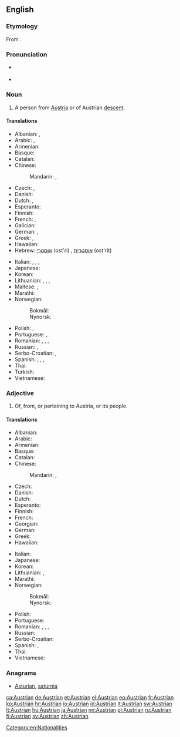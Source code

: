 ==English==

===Etymology===
From {{suffix|Austria|an|lang=en}}.

===Pronunciation===
* {{a|UK}} {{IPA|/ˈɒstriən/|lang=en}}
* {{a|US}} {{IPA|/ˈɔːstriən/|lang=en}}

===Noun===
{{en-noun}}

# A person from [[Austria]] or of Austrian [[descent]].

====Translations====
{{trans-top|Austrian person}}
* Albanian: {{t|sq|austriak|m}}, {{t|sq|austriake|f}}
* Arabic: {{t|ar|نمساوي|m|tr=namsaawiy, nimsaawiy|sc=Arab}}, {{t|ar|نمساوية|f|tr=namsaawíyya, nimsaawíyya|sc=Arab}}
* Armenian: {{t|hy|ավստրիացի|tr=avstriacʿi|sc=Armn}}
* Basque: {{t|eu|austriar}}
* Catalan: {{t|ca|austríac|m}}
* Chinese:
*: Mandarin: {{t|cmn|奧地利人|sc=Hani}}, {{t+|cmn|奥地利人|tr=Àodìlì rén|sc=Hani}}
* Czech: {{t+|cs|Rakušan|m}}, {{t|cs|Rakušák|m}}
* Danish: {{t|da|østriger|c}}
* Dutch: {{t+|nl|Oostenrijker|m}}, {{t+|nl|Oostenrijkse|f}}
* Esperanto: {{t|eo|aŭstriano}}
* Finnish: {{t+|fi|itävaltalainen}}
* French: {{t+|fr|Autrichien|m}}, {{t+|fr|Autrichienne|f}}
* Galician: {{t|gl|austríaco|m}}
* German: {{t+|de|Österreicher|m}}, {{t+|de|Österreicherin|f}}
* Greek: {{t+|el|Αυστριακός|m}}, {{t|el|Αυστριακή|f}}
* Hawaiian: {{t|haw|ʻAukekulia}}
* Hebrew: [[אוסטרי]] (ost'ri) {{g|m}}, [[אוסטרית]] (ost'rit) {{g|f}}
{{trans-mid}}
* Italian: {{t+|it|austriaco|m}}, {{t|it|austriaca|f}}, {{t+|it|austriaci|m-p}}, {{t+|it|austriache|f-p}}
* Japanese: {{t|ja|オーストリア人|tr=Ōsutoria-jin|sc=Jpan}}
* Korean: {{t|ko|오스트리아 사람|tr=Oseuteuria saram|sc=Kore}}
* Lithuanian: {{t|lt|austras|m}}, {{t|lt|austrė|f}}, {{t|lt|austrai|m-p}}, {{t|lt|austrės|f-p}}
* Maltese: {{t|mt|Awstrijakk|m}}, {{t|mt|Awstrijakka|f}}
* Marathi: {{t|mr|ऑस्ट्रियन|tr=ǒsṭriyana|sc=Deva}}
* Norwegian:
*: Bokmål: {{t+|no|østerriker|m}}
*: Nynorsk: {{t+|nn|austerrikar|m}}
* Polish: {{t+|pl|Austriak|m}}, {{t+|pl|Austriaczka|f}}
* Portuguese: {{t+|pt|austríaco|m}}, {{t+|pt|austríaca|f}}
* Romanian: {{t|ro|austriac|m}}, {{t|ro|austriacă|f}}, {{t|ro|austrieci|p}}, {{t|ro|austriece|f-p}}
* Russian: {{t+|ru|австриец|m|tr=avstríjec}}, {{t+|ru|австрийка|f|tr=avstríjka}}
* Serbo-Croatian: {{t|sh|Austrijánac|m}}, {{t|sh|Austrìjānka|f}}
* Spanish: {{t+|es|austriaco|m}}, {{t+|es|austríaco|m}}, {{t+|es|austriaca|f}}, {{t+|es|austríaca|f}}
* Thai: {{t|th|คนออสเตรีย|tr=kon òt-dtria|sc=Thai}}
* Turkish: {{t+|tr|Avusturyalı}}
* Vietnamese: {{t|vi|người Áo}}
{{trans-bottom}}

===Adjective===
{{en-adj}}

# Of, from, or pertaining to Austria, or its people.

====Translations====
{{trans-top|related to Austria}}
* Albanian: {{t|sq|austriak}}
* Arabic: {{t|ar|نمساوي|tr=namsaawiy, nimsaawiy|sc=Arab}}
* Armenian: {{t|hy|ավստրիական|tr=avstriakan|sc=Armn}}
* Basque: {{t|eu|austriar}}
* Catalan: {{t|ca|austríac}}
* Chinese:
*: Mandarin: {{t|cmn|奧地利|alt=奧地利的|sc=Hani}}, {{t+|cmn|奥地利|tr=Àodìlì de|alt=奥地利的|sc=Hani}}
* Czech: {{t+|cs|rakouský|m}}
* Danish: {{t|da|østrigsk}}
* Dutch: {{t+|nl|Oostenrijks}}
* Esperanto: {{t|eo|aŭstria}}
* Finnish: {{t+|fi|itävaltalainen}}
* French: {{t+|fr|autrichien}}
* Georgian: {{t|ka|ავსტრიული|tr=avstriuli|sc=Geor}}
* German: {{t+|de|österreichisch}}
* Greek: {{t+|el|αυστριακός}}
* Hawaiian: {{t|haw|ʻAukekulia}}
{{trans-mid}}
* Italian: {{t+|it|austriaco|m}}
* Japanese: {{t+|ja|オーストリア|tr=Ōsutoria-no|alt=オーストリアの|sc=Jpan}}
* Korean: {{t+|ko|오스트리아|tr=Oseuteuria-ui|alt=오스트리아의|sc=Kore}}
* Lithuanian: {{t|lt|austriškas|m}}, {{t|lt|austriška|f}}
* Marathi: {{t|mr|ऑस्ट्रियन|tr=ǒsṭriyana|sc=Deva}}
* Norwegian:
*: Bokmål: {{t+|no|østerriksk}}
*: Nynorsk: {{t+|nn|austerriksk}}
* Polish: {{t|pl|austriacki}}
* Portuguese: {{t+|pt|austríaco}}
* Romanian: {{t|ro|austriac|m}}, {{t|ro|austriacă|f}}, {{t|ro|austrieci|m-p}}, {{t|ro|austriece|f-p}}
* Russian: {{t+|ru|австрийский|tr=avstríjskij}}
* Serbo-Croatian: {{t|sh|àustrījskī}}
* Spanish: {{t+|es|austriaco}}, {{t+|es|austríaco}}
* Thai: {{t+|th|ออสเตรีย|tr=òt-dtria|sc=Thai}}
* Vietnamese: {{t+|vi|Áo}}
{{trans-bottom}}

===Anagrams===
* [[Asturian#English|Asturian]], [[saturnia#English|saturnia]]

[[Category:en:Nationalities]]

[[ca:Austrian]]
[[de:Austrian]]
[[et:Austrian]]
[[el:Austrian]]
[[eo:Austrian]]
[[fr:Austrian]]
[[ko:Austrian]]
[[hr:Austrian]]
[[io:Austrian]]
[[id:Austrian]]
[[it:Austrian]]
[[sw:Austrian]]
[[lt:Austrian]]
[[hu:Austrian]]
[[ja:Austrian]]
[[nn:Austrian]]
[[pl:Austrian]]
[[ru:Austrian]]
[[fi:Austrian]]
[[sv:Austrian]]
[[zh:Austrian]]